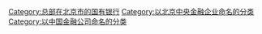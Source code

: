 {{Catmore}}

[[Category:总部在北京市的国有银行|Category:总部在北京市的国有银行]]
[[Category:以北京中央金融企业命名的分类|Category:以北京中央金融企业命名的分类]]
[[Category:以中国金融公司命名的分类|Category:以中国金融公司命名的分类]]